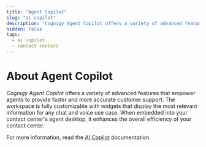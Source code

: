 ```yaml
---
title: "Agent Copilot"
slug: "ai copilot"
description: "Cognigy Agent Copilot offers a variety of advanced features that empower agents to provide faster and more accurate customer support."
hidden: false
tags:
  - ai copilot
  - contact centers
---
```


# About Agent Copilot

_Cognigy Agent Copilot_ offers a variety of advanced features that empower agents to provide faster and more accurate customer support. The workspace is fully customizable with widgets that display the most relevant information for any chat and voice use case. When embedded into your contact center's agent desktop, it enhances the overall efficiency of your contact center.

For more information, read the [AI Copilot](../../ai-copilot/overview.md) documentation.